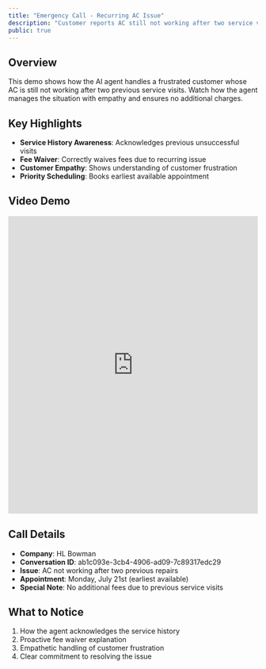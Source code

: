 ```yaml
---
title: "Emergency Call - Recurring AC Issue"
description: "Customer reports AC still not working after two service visits"
public: true
---
```


## Overview

This demo shows how the AI agent handles a frustrated customer whose AC is still not working after two previous service visits. Watch how the agent manages the situation with empathy and ensures no additional charges.

## Key Highlights

- **Service History Awareness**: Acknowledges previous unsuccessful visits
- **Fee Waiver**: Correctly waives fees due to recurring issue
- **Customer Empathy**: Shows understanding of customer frustration
- **Priority Scheduling**: Books earliest available appointment

## Video Demo

<iframe
  src="https://share.descript.com/embed/kBpqg1Njfyj"
  width="100%"
  height="600"
  frameBorder="0"
  allowFullScreen
  className="rounded-xl"
></iframe>

## Call Details

- **Company**: HL Bowman
- **Conversation ID**: ab1c093e-3cb4-4906-ad09-7c89317edc29
- **Issue**: AC not working after two previous repairs
- **Appointment**: Monday, July 21st (earliest available)
- **Special Note**: No additional fees due to previous service visits

## What to Notice

1. How the agent acknowledges the service history
2. Proactive fee waiver explanation
3. Empathetic handling of customer frustration
4. Clear commitment to resolving the issue